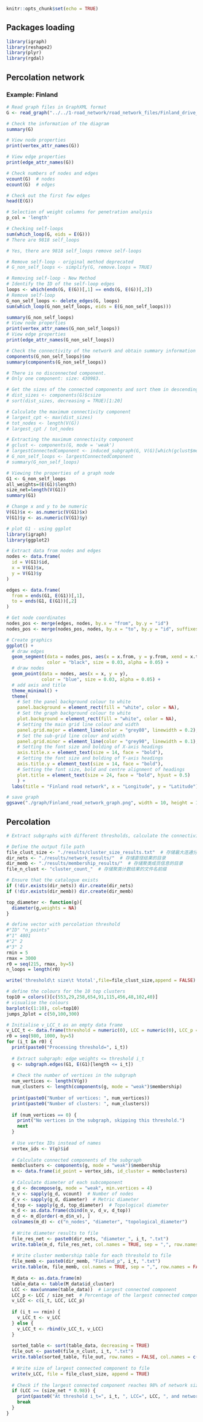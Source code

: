 
```r
knitr::opts_chunk$set(echo = TRUE)
```

## Packages loading
```r
library(igraph)
library(reshape2)
library(plyr)
library(rgdal)
```

## Percolation network
### Example: Finland
```r
# Read graph files in GraphXML format
G <- read_graph("../../1-road_network/road_network_files/Finland_drive_network.graphml", format = "graphml")

# Check the information of the diagram
summary(G)
```

```r
# View node properties
print(vertex_attr_names(G))
```

```r
# View edge properties
print(edge_attr_names(G))
```


```r
# Check numbers of nodes and edges
vcount(G)  # nodes
ecount(G)  # edges

# Check out the first few edges
head(E(G))
```
```r
# Selection of weight columns for penetration analysis
p_col = 'length'

# Checking self-loops
sum(which_loop(G, eids = E(G)))
# There are 9818 self_loops
```


```r
# Yes, there are 9818 self_loops remove self-loops

# Remove self-loop - original method deprecated
# G_non_self_loops <- simplify(G, remove.loops = TRUE)

# Removing self-loop - New Method
# Identify the ID of the self-loop edges
loops <- which(ends(G, E(G))[,1] == ends(G, E(G))[,2])
# Remove self-loop
G_non_self_loops <- delete_edges(G, loops)
sum(which_loop(G_non_self_loops, eids = E(G_non_self_loops)))

summary(G_non_self_loops)
# View node properties
print(vertex_attr_names(G_non_self_loops))
# View edge properties
print(edge_attr_names(G_non_self_loops))
```


```r
# Check the connectivity of the network and obtain summary information about the connectivity components
components(G_non_self_loops)$no
summary(components(G_non_self_loops))

# There is no disconnected component.
# Only one component: size: 430983.
```

```r
# Get the sizes of the connected components and sort them in descending order, showing the sizes of the top 20 components
# dist_sizes <- components(G)$csize
# sort(dist_sizes, decreasing = TRUE)[1:20]
```

```r
# Calculate the maximum connectivity component
# largest_cpt <- max(dist_sizes)
# tot_nodes <- length(V(G))
# largest_cpt / tot_nodes
```

```r
# Extracting the maximum connectivity component
# gclust <- components(G, mode = 'weak')
# largestConnectedComponent <- induced_subgraph(G, V(G)[which(gclust$membership == which.max(gclust$csize))])
# G_non_self_loops <- largestConnectedComponent
# summary(G_non_self_loops)
```




```r
# Viewing the properties of a graph node
G1 <- G_non_self_loops
all_weights=(E(G1)$length)
size_net=length(V(G1))
summary(G1)
```


```r
# Change x and y to be numeric
V(G1)$x <- as.numeric(V(G1)$x)
V(G1)$y <- as.numeric(V(G1)$y)
```

```r
# plot G1 - using ggplot
library(igraph)
library(ggplot2)

# Extract data from nodes and edges
nodes <- data.frame(
  id = V(G1)$id,
  x = V(G1)$x,
  y = V(G1)$y
)

edges <- data.frame(
  from = ends(G1, E(G1))[,1],
  to = ends(G1, E(G1))[,2]
)

# Get node coordinates
nodes_pos <- merge(edges, nodes, by.x = "from", by.y = "id")
nodes_pos <- merge(nodes_pos, nodes, by.x = "to", by.y = "id", suffixes = c(".from", ".to"))
```

```r
# Create graphics
ggplot() +
  # draw edges
  geom_segment(data = nodes_pos, aes(x = x.from, y = y.from, xend = x.to, yend = y.to), 
               color = "black", size = 0.03, alpha = 0.05) +
  # draw nodes
  geom_point(data = nodes, aes(x = x, y = y), 
             color = "blue", size = 0.03, alpha = 0.05) +
  # add axis and title
  theme_minimal() +
  theme(
    # Set the panel background colour to white
    panel.background = element_rect(fill = "white", color = NA),
    # Set the graph background colour to white
    plot.background = element_rect(fill = "white", color = NA),
    # Setting the main grid line colour and width
    panel.grid.major = element_line(color = "grey80", linewidth = 0.2),
    # Set the sub-grid line colour and width
    panel.grid.minor = element_line(color = "grey90", linewidth = 0.1),
    # Setting the font size and bolding of X-axis headings
    axis.title.x = element_text(size = 14, face = "bold"),
    # Setting the font size and bolding of Y-axis headings
    axis.title.y = element_text(size = 14, face = "bold"),
    # Setting the font size, bold and centre alignment of headings
    plot.title = element_text(size = 24, face = "bold", hjust = 0.5)
    ) +
  labs(title = "Finland road network", x = "Longitude", y = "Latitude")

# save graph
ggsave("./graph/Finland_road_network_graph.png", width = 10, height = 15, dpi = 300)

```




## Percolation
```r
# Extract subgraphs with different thresholds, calculate the connectivity component, diameter and maximum connectivity component (LCC) of these subgraphs, and save the results to a file.

# Define the output file path
file_clust_size <- "./results/cluster_size_results.txt"  # 存储最大连通分量的信息
dir_nets <- "./results/network_results/"  # 存储直径结果的目录
dir_memb <- "./results/membership_results/"  # 存储聚类成员信息的目录
file_n_clust <- "cluster_count_"  # 存储聚类计数结果的文件名前缀

# Ensure that the catalogue exists
if (!dir.exists(dir_nets)) dir.create(dir_nets)
if (!dir.exists(dir_memb)) dir.create(dir_memb)

top_diameter <- function(g){
  diameter(g,weights = NA)
}
```

```r
# define vector with percolation threshold
#"ID" "n_points"
#"1" 4801
#"2" 2
#"3" 2
rmin = 5
rmax = 3000
r0 = seq(215, rmax, by=5)
n_loops = length(r0)
```

```r
write('threshold\t size\t %total',file=file_clust_size,append = FALSE)
```


```r
# define the colours for the 10 top clusters
top10 = colors()[c(553,29,258,654,91,115,456,48,102,40)]
# visualise the colours
barplot(c(1:10), col=top10)
jumps_2plot = c(50,100,300)
```


```r
# Initialise v_LCC_t as an empty data frame
v_LCC_t <- data.frame(threshold = numeric(0), LCC = numeric(0), LCC_p = numeric(0))
r0 = seq(980, 1000, by=5)
for (i_t in r0) {
  print(paste0("Processing threshold=", i_t))
  
  # Extract subgraph: edge weights <= threshold i_t
  g <- subgraph.edges(G1, E(G1)[length <= i_t])
  
  # Check the number of vertices in the subgraph
  num_vertices <- length(V(g))
  num_clusters <- length(components(g, mode = "weak")$membership)
  
  print(paste0("Number of vertices: ", num_vertices))
  print(paste0("Number of clusters: ", num_clusters))
  
  if (num_vertices == 0) {
    print("No vertices in the subgraph, skipping this threshold.")
    next
  }
  
  # Use vertex IDs instead of names
  vertex_ids <- V(g)$id
  
  # Calculate connected components of the subgraph
  membclusters <- components(g, mode = "weak")$membership
  m <- data.frame(id_point = vertex_ids, id_cluster = membclusters)
  
  # Calculate diameter of each subcomponent
  g_d <- decompose(g, mode = "weak", min.vertices = 4)
  n_v <- sapply(g_d, vcount)  # Number of nodes
  d_v <- sapply(g_d, diameter)  # Metric diameter
  d_top <- sapply(g_d, top_diameter)  # Topological diameter
  m_d <- as.data.frame(cbind(n_v, d_v, d_top))
  m_d <- m_d[order(-m_d$n_v), ]
  colnames(m_d) <- c("n_nodes", "diameter", "topological_diameter")
  
  # Write diameter results to file
  file_res_net <- paste0(dir_nets, "diameter_", i_t, ".txt")
  write.table(m_d, file_res_net, col.names = TRUE, sep = ",", row.names = FALSE)
  
  # Write cluster membership table for each threshold to file
  file_memb <- paste0(dir_memb, "Finland_p", i_t, ".txt")
  write.table(m, file_memb, col.names = TRUE, sep = ",", row.names = FALSE)
  
  M_data <- as.data.frame(m)
  table_data <- table(M_data$id_cluster)
  LCC <- max(unname(table_data))  # Largest connected component
  LCC_p <- LCC / size_net  # Percentage of the largest connected component
  v_LCC <- c(i_t, LCC, LCC_p)
  
  if (i_t == rmin) {
    v_LCC_t <- v_LCC
  } else {
    v_LCC_t <- rbind(v_LCC_t, v_LCC)
  }
  
  sorted_table <- sort(table_data, decreasing = TRUE)
  file_out <- paste0(file_n_clust, i_t, ".txt")
  write.table(sorted_table, file_out, row.names = FALSE, col.names = c('id_cluster', 'n_points'))
  
  # Write size of largest connected component to file
  write(v_LCC, file = file_clust_size, append = TRUE)
  
  # Check if the largest connected component reaches 98% of network size
  if (LCC >= (size_net * 0.98)) {
    print(paste0("At threshold i_t=", i_t, ", LCC=", LCC, ", and network size=", size_net))
    break
  }
}

```

